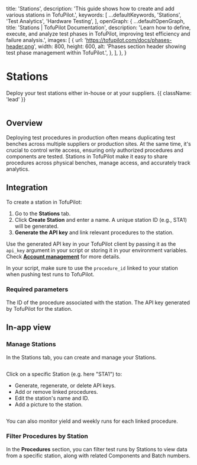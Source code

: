 
  title: 'Stations',
  description:
    'This guide shows how to create and add various stations in TofuPilot.',
  keywords: [
    ...defaultKeywords,
    'Stations',
    'Test Analytics',
    'Hardware Testing',
  ],
  openGraph: {
    ...defaultOpenGraph,
    title:
      'Stations | TofuPilot Documentation',
    description:
      'Learn how to define, execute, and analyze test phases in TofuPilot, improving test efficiency and failure analysis.',
    images: [
      {
        url: 'https://tofupilot.com/docs/phases-header.png',
        width: 800,
        height: 600,
        alt: 'Phases section header showing test phase management within TofuPilot.',
      },
    ],
  },
}

# Stations

Deploy your test stations either in-house or at your suppliers. {{ className: 'lead' }}

<Image
  src="/station-header.png"
  alt=""
/>

## Overview

Deploying test procedures in production often means duplicating test benches across multiple suppliers or production sites. At the same time, it's crucial to control write access, ensuring only authorized procedures and components are tested. Stations in TofuPilot make it easy to share procedures across physical benches, manage access, and accurately track analytics.

## Integration

To create a station in TofuPilot:

1. Go to the **Stations** tab.
2. Click **Create Station** and enter a name. A unique station ID (e.g., STA1) will be generated.
3. **Generate the API key** and link relevant procedures to the station.

Use the generated API key in your TofuPilot client by passing it as the `api_key` argument in your script or storing it in your environment variables. Check **[Account management](/user-management#api-key)** for more details.

In your script, make sure to use the `procedure_id` linked to your station when pushing test runs to TofuPilot.

### Required parameters

<CodeGroup>
  <CodeGithub
    title="OpenHTF"
    branch="charlotte/app-2640"
    path="docs_tofupilot/stations/openhtf/main.py"
  />

  <CodeGithub
    title="Python"
    branch="charlotte/app-2640"
    path="docs_tofupilot/stations/client/main.py"
  />
</CodeGroup>

<Properties>
  <Property name="procedure_id" type="str">
      The ID of the procedure associated with the station.
  </Property>
  <Property name="api_key" type="str">
      The API key generated by TofuPilot for the station.
  </Property>
</Properties>

## In-app view

### Manage Stations

In the Stations tab, you can create and manage your Stations.

<Image
  src="/station-list.png"
  alt=""
/>

Click on a specific Station (e.g. here "STA1") to:

- Generate, regenerate, or delete API keys.
- Add or remove linked procedures.
- Edit the station's name and ID.
- Add a picture to the station.



<Image
  src="/station-api.png"
  alt=""
/>

You can also monitor yield and weekly runs for each linked procedure.

### Filter Procedures by Station
In the **Procedures** section, you can filter test runs by Stations to view data from a specific station, along with related Components and Batch numbers.

<Image
  src="/station-page-procedure.png"
  alt=""
/>
